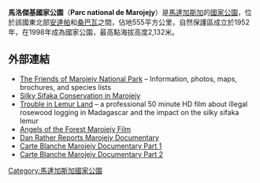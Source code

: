 {{Infobox protected area
| name = 馬洛傑基國家公園
| iucn_category = II
| photo = Massif Marojejy 01.jpg
| photo_alt = 
| photo_caption = 
| map = Madagascar
| map_width = 175
| map_caption = 
| map_alt = 
| label = '''馬洛傑基國家公園'''
| label_position = top
| coords = {{coord|14|27|24|S|49|44|16|E|type:landmark_scale:100000_region:MG|display=inline,title}}
| region = MG
| location = {{flag|Madagascar}}
| nearest_city = 
| lat_d = 14
| lat_m = 27
| lat_s = 24.26
| lat_NS = S
| long_d = 49
| long_m = 44
| long_s = 15.81
| long_EW = E
| area = 555平方公里
| established = 
| visitation_num = 
| visitation_year = 
| governing_body = 
| world_heritage_site = 2007
| url = https://www.webcitation.org/5welJdZVT?url=http://www.parcs-madagascar.com/fiche-aire-protegee_en.php?Ap=22
}}

'''馬洛傑基國家公園'''（'''Parc national de Marojejy'''）是[[馬達加斯加|馬達加斯加]]的[[國家公園|國家公園]]，位於該國東北部[[安達帕|安達帕]]和[[桑巴瓦|桑巴瓦]]之間，佔地555平方公里，自然保護區成立於1952年，在1998年成為國家公園，最高點海拔高度2,132米。

==外部連結==
* [http://www.marojejy.com The Friends of Marojejy National Park] – Information, photos, maps, brochures, and species lists
* [https://web.archive.org/web/20111113215258/http://www.simpona.org/index.html Silky Sifaka Conservation in Marojejy]
*[https://web.archive.org/web/20110903120448/http://vimeo.com/25109845 Trouble in Lemur Land] – a professional 50 minute HD film about illegal rosewood logging in Madagascar and the impact on the silky sifaka lemur
* [http://www.vimeo.com/5894853 Angels of the Forest Marojejy Film]
* [http://www.youtube.com/watch?v=Dcl7WYJJlto Dan Rather Reports Marojejy Documentary]
* [https://web.archive.org/web/20110212173825/http://beta.mnet.co.za/carteblanche/Article.aspx?Id=3919&ShowId=1 Carte Blanche Marojejy Documentary Part 1]
* [https://web.archive.org/web/20100615043234/http://beta.mnet.co.za/mnetvideo/browseVideo.aspx?vid=25570 Carte Blanche Marojejy Documentary Part 2]

{{Madagascar-stub}}
{{DEFAULTSORT:Marojejy}}
[[Category:馬達加斯加國家公園|Category:馬達加斯加國家公園]]